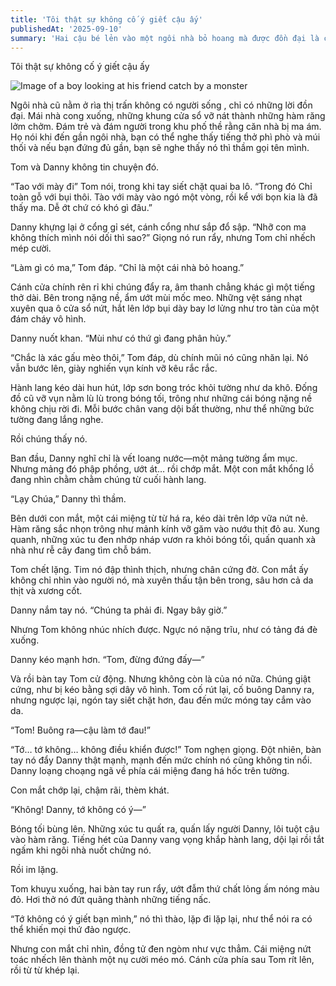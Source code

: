 ```yaml
---
title: 'Tôi thật sự không cố ý giết cậu ấy'
publishedAt: '2025-09-10'
summary: 'Hai cậu bé lẻn vào một ngôi nhà bỏ hoang mà được đồn đại là có ma. Khi bước vào bên trong, hai đứa trẻ nhận ra nơi này không hề bị bỏ hoang mà ngược lại ẩn chứa một bí mật kinh hoàng'
---
```


Tôi thật sự không cố ý giết cậu ấy

![Image of a boy looking at his friend catch by a monster](/IDontMeanToKillHim.jpg)

Ngôi nhà cũ nằm ở rìa thị trấn không có người sống , chỉ có những lời đồn đại. Mái nhà cong xuống, những khung cửa sổ vỡ nát thành những hàm răng lởm chởm. Đám trẻ và đám người trong khu phố thề rằng căn nhà bị ma ám. Họ nói  khi đến gần ngôi nhà, bạn có thể nghe thấy tiếng thở phì phò và múi thối 
và nếu bạn đứng đủ gần, bạn sẽ nghe thấy nó thì thầm gọi tên mình.

Tom và Danny không tin chuyện đó.

“Tao với mày đi” Tom nói, trong khi tay siết chặt quai ba lô. “Trong đó Chỉ toàn gỗ với bụi thôi. Tào với mày vào ngó một vòng, rồi kể với bọn kia là đã thấy ma. Dễ ớt chứ có khó gì đâu.”

Danny khựng lại ở cổng gỉ sét, cánh cổng như sắp đổ sập. “Nhỡ con ma không thích mình nói dối thì sao?” Giọng nó run rẩy, nhưng Tom chỉ nhếch mép cười.

“Làm gì có ma,” Tom đáp. “Chỉ là một cái nhà bỏ hoang.”

Cánh cửa chính rên rỉ khi chúng đẩy ra, âm thanh chẳng khác gì một tiếng thở dài. Bên trong nặng nề, ẩm ướt mùi mốc meo. Những vệt sáng nhạt xuyên qua ô cửa sổ nứt, hắt lên lớp bụi dày bay lơ lửng như tro tàn của một đám cháy vô hình.

Danny nuốt khan. “Mùi như có thứ gì đang phân hủy.”

“Chắc là xác gấu mèo thôi,” Tom đáp, dù chính mũi nó cũng nhăn lại. Nó vẫn bước lên, giày nghiến vụn kính vỡ kêu rắc rắc.

Hành lang kéo dài hun hút, lớp sơn bong tróc khỏi tường như da khô. Đống đồ cũ vỡ vụn nằm lù lù trong bóng tối, trông như những cái bóng nặng nề không chịu rời đi. Mỗi bước chân vang dội bất thường, như thể những bức tường đang lắng nghe.

Rồi chúng thấy nó.

Ban đầu, Danny nghĩ chỉ là vết loang nước—một mảng tường ẩm mục. Nhưng mảng đó phập phồng, ướt át… rồi chớp mắt. Một con mắt khổng lồ đang nhìn chằm chằm chúng từ cuối hành lang.

“Lạy Chúa,” Danny thì thầm.

Bên dưới con mắt, một cái miệng từ từ há ra, kéo dài trên lớp vữa nứt nẻ. Hàm răng sắc nhọn trông như mảnh kính vỡ găm vào nướu thịt đỏ au. Xung quanh, những xúc tu đen nhớp nháp vươn ra khỏi bóng tối, quấn quanh xà nhà như rễ cây đang tìm chỗ bám.

Tom chết lặng. Tim nó đập thình thịch, nhưng chân cứng đờ. Con mắt ấy không chỉ nhìn vào người nó, mà xuyên thấu tận bên trong, sâu hơn cả da thịt và xương cốt.

Danny nắm tay nó. “Chúng ta phải đi. Ngay bây giờ.”

Nhưng Tom không nhúc nhích được. Ngực nó nặng trĩu, như có tảng đá đè xuống.

Danny kéo mạnh hơn. “Tom, đừng đứng đấy—”

Và rồi bàn tay Tom cử động. Nhưng không còn là của nó nữa. Chúng giật cứng, như bị kéo bằng sợi dây vô hình. Tom cố rút lại, cố buông Danny ra, nhưng ngược lại, ngón tay siết chặt hơn, đau đến mức móng tay cắm vào da.

“Tom! Buông ra—cậu làm tớ đau!”

“Tớ… tớ không… không điều khiển được!” Tom nghẹn giọng. Đột nhiên, bàn tay nó đẩy Danny thật mạnh, mạnh đến mức chính nó cũng không tin nổi. Danny loạng choạng ngã về phía cái miệng đang há hốc trên tường.

Con mắt chớp lại, chậm rãi, thèm khát.

“Không! Danny, tớ không có ý—”

Bóng tối bùng lên. Những xúc tu quất ra, quấn lấy người Danny, lôi tuột cậu vào hàm răng. Tiếng hét của Danny vang vọng khắp hành lang, dội lại rồi tắt ngấm khi ngôi nhà nuốt chửng nó.

Rồi im lặng.

Tom khuỵu xuống, hai bàn tay run rẩy, ướt đẫm thứ chất lỏng ấm nóng màu đỏ. Hơi thở nó đứt quãng thành những tiếng nấc.

“Tớ không có ý giết bạn mình,” nó thì thào, lặp đi lặp lại, như thể nói ra có thể khiến mọi thứ đảo ngược.

Nhưng con mắt chỉ nhìn, đồng tử đen ngòm như vực thẳm. Cái miệng nứt toác nhếch lên thành một nụ cười méo mó. Cánh cửa phía sau Tom rít lên, rồi từ từ khép lại.